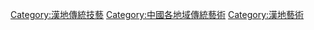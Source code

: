 [[Category:漢地傳統技藝|Category:漢地傳統技藝]]
[[Category:中國各地域傳統藝術|Category:中國各地域傳統藝術]]
[[Category:漢地藝術|Category:漢地藝術]]